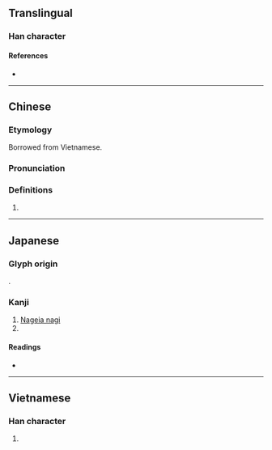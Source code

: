 {{character info/new}}
==Translingual==

===Han character===
{{Han char|rn=75|rad=木|as=08|sn=12|four=46900|canj=DOKR|ids=⿰木知}}

====References====
* {{Han ref|kx=0537.131|hdz=21233.060|uh=6925|ud=26917|bh=D9D8|bd=55768}}

----

==Chinese==
{{zh-forms}}
===Etymology===
Borrowed from Vietnamese.
===Pronunciation===
{{zh-pron
|m=zhī
|c=zi1
|mc=
|oc=
|ma=
|cat=pn
}}

===Definitions===
{{zh-hanzi}}

#{{zh-only|檳椥}}

----

==Japanese==

===Glyph origin===
{{ja-etym-kokuji}}.

===Kanji===
{{ja-kanji|grade=|rs=木08}}

# [[w:Nageia nagi|Nageia nagi]]
# {{n-g|Used in [[placename]]s in [[Kyoto]] Prefecture.}}

====Readings====
* {{ja-readings|on=|kun=[[なぎ]] (nagi)}}

----

==Vietnamese==

===Han character===
{{vi-hantu|[[tre]], [[tri]]|rs=木08}}

# {{defn|lang=vi|sort=木08}}